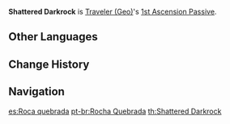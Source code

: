 {{Talent Infobox
|image         = Talent Shattered Darkrock.png
|character     = Traveler (Geo)
|type          = 1st Ascension Passive
|info          = Reduces [[Starfell Sword]]'s CD by 2s.
|utility1      = Cooldown Reduction
}}
'''Shattered Darkrock''' is [[Traveler (Geo)]]'s [[1st Ascension Passive]].

==Other Languages==
{{Other Languages
|en      = Shattered Darkrock
|zhs     = 破碎的绝岩
|zhs_rm  = Pòsuì de Jué Yán
|zht     = 破碎的絕岩
|zht_rm  = Pòsuì de Jué Yán
|zh_tl   = 
|ja      = 破れた断崖
|ja_rm   = Yabureta Dangai
|ja_tl   = Shattered Cliff
|ko      = 부서진 절암
|ko_rm   = Buseojin Jeol'am
|ko_tl   = Broken Shattered Rock
|es      = Roca quebrada
|es_tl   = Shattered Rock
|fr      = Roche brisée
|fr_tl   = Shattered Rock
|ru      = Разрушенный утёс
|ru_tl   = 
|th      = Shattered Darkrock
|vi      = Mảnh Đá Vỡ Nát
|vi_tl   = Shattered Rock
|de      = Zerspringende Felsen
|de_tl   = Shattering Rocks
|id      = Shattered Darkrock
|pt      = Rocha Quebrada
|pt_tl   = Shattered Rock
}}

==Change History==
{{Change History|1.0}}

==Navigation==
{{Talent Navbox|Traveler (Geo)}}

[[es:Roca quebrada]]
[[pt-br:Rocha Quebrada]]
[[th:Shattered Darkrock]]